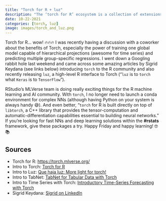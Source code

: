 ```yaml
---
title: "Torch for R + luz"
description: "The ‘torch for R’ ecosystem is a collection of extensions for torch, an R framework for machine learning and artificial intelligence based on PyTorch."
date: 10-22-2021
categories: [torch, luz]
image: images/torch_and_luz.png
---
```


Torch for R... wow! 🔥🔥🔥 I was recently having a discussion with a coworker about the benefits of Torch, especially the power of training one global model capable of hierarchical projections (awesome for time series) and predicting multiple group-specific regressions. I went down a Googling rabbit hole last weekend and came across some amazing articles by Sigrid Keydana (see links below) introducing `torch` to the R community and also recently releasing `luz`, a high-level R interface to Torch ("`luz` is to `torch` what `Keras` is to `TensorFlow`").

RStudio's MLVerse team is doing really exciting things for the R machine learning and AI community. With `torch`, I no longer need to launch a conda environment for complex NNs (although having Python on your system is always handy 😅). And even better, "`torch` for R is built directly on top of `libtorch`, a C++ library that provides the tensor-computation and automatic-differentiation capabilities essential to building neural networks." If you're looking for fast NNs and deep learning solutions within the **#rstats** framework, give these packages a try. Happy Friday and happy learning! 🤓📚

## Sources

- Torch for R: [https://torch.mlverse.org/](https://torch.mlverse.org/)
- Intro to Torch: [Torch for R](https://blogs.rstudio.com/ai/posts/2020-09-29-introducing-torch-for-r/)
- Intro to Luz: [Que haja luz: More light for torch!](https://blogs.rstudio.com/ai/posts/2021-06-17-luz/)
- Intro to TabNet: [TabNet for Tabular Data with Torch](https://blogs.rstudio.com/ai/posts/2021-02-11-tabnet/)
- Intro to Time Series with Torch: [Introductory Time-Series Forecasting with Torch](https://blogs.rstudio.com/ai/posts/2021-03-10-forecasting-time-series-with-torch_1/)
- Sigrid Keydana: [Sigrid on LinkedIn](https://www.linkedin.com/in/sigrid-keydana-9a16b410/?originalSubdomain=de)